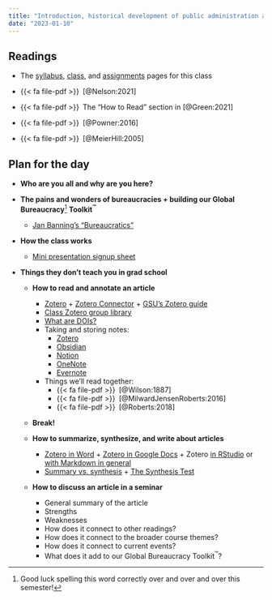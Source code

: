 ```yaml
---
title: "Introduction, historical development of public administration and management, and recent critiques"
date: "2023-01-10"
---
```


## Readings

- The [syllabus](/syllabus.qmd), [class](/class/index.qmd), and [assignments](/assignment/index.qmd) pages for this class

- {{< fa file-pdf >}}&ensp;[@Nelson:2021]

- {{< fa file-pdf >}}&ensp;The "How to Read" section in [@Green:2021]

- {{< fa file-pdf >}}&ensp;[@Powner:2016]

- {{< fa file-pdf >}}&ensp;[@MeierHill:2005]


## Plan for the day

- **Who are you all and why are you here?**

- **The pains and wonders of bureaucracies + building our Global Bureaucracy**^[Good luck spelling this word correctly over and over and over this semester!] **Toolkit^™^**
  - [Jan Banning's "Bureaucratics"](https://www.janbanning.com/gallery/bureaucratics/)

- **How the class works**
  - [Mini presentation signup sheet](https://docs.google.com/spreadsheets/d/1KZZ7Ei85cb97IjnTVwiYsUiSiOSgtbc_pHVuRxPWgz4/edit?usp=sharing)

- **Things they don’t teach you in grad school**

  - **How to read and annotate an article**

    - [Zotero](https://www.zotero.org/) + [Zotero Connector](https://www.zotero.org/download/connectors) + [GSU's Zotero guide](https://research.library.gsu.edu/zotero)
    - [Class Zotero group library](https://www.zotero.org/groups/compasp23)
    - [What are DOIs?](https://apastyle.apa.org/style-grammar-guidelines/references/dois-urls)
    - Taking and storing notes:
      - [Zotero](https://www.zotero.org/)
      - [Obsidian](https://obsidian.md/)
      - [Notion](https://www.notion.so/)
      - [OneNote](https://www.onenote.com/?public=1)
      - [Evernote](https://evernote.com/)
    - Things we'll read together:
      - {{< fa file-pdf >}}&ensp;[@Wilson:1887]
      - {{< fa file-pdf >}}&ensp;[@MilwardJensenRoberts:2016]
      - {{< fa file-pdf >}}&ensp;[@Roberts:2018]

  - [**Break!**]{.text-success}

  - **How to summarize, synthesize, and write about articles**

    - [Zotero in Word](https://www.zotero.org/support/word_processor_plugin_usage) + [Zotero in Google Docs](https://www.zotero.org/support/google_docs) + Zotero [in RStudio](https://posit.co/blog/rstudio-1-4-preview-citations/) or [with Markdown in general](https://www.andrewheiss.com/blog/2023/01/08/bibdesk-to-zotero-pandoc/#example-workflow-with-quarto-r-markdown-pandoc)
    - [Summary vs. synthesis](https://www.youtube.com/watch?v=R_rnkM7jvlY) + [The Synthesis Test](https://www.youtube.com/watch?v=R_rnkM7jvlY&t=241s)

  - **How to discuss an article in a seminar**

  	- General summary of the article
  	- Strengths
  	- Weaknesses
  	- How does it connect to other readings?
  	- How does it connect to the broader course themes?
  	- How does it connect to current events?
  	- What does it add to our Global Bureaucracy Toolkit^™^?
